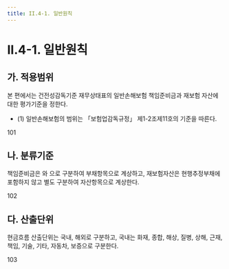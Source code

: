 ```yaml
---
title: II.4-1. 일반원칙
---
```

# II.4-1. 일반원칙

## 가. 적용범위
본 편에서는 건전성감독기준 재무상태표의 일반손해보험 책임준비금과 재보험 자산에 대한 평가기준을 정한다.
- (1) 일반손해보험의 범위는 「보험업감독규정」 제1-2조제11호의 기준을 따른다.

<Cl>101</Cl>

## 나. 분류기준
책임준비금은 <OverlayDemo id="현행추정부채" />와 <OverlayDemo id="위험마진" />으로 구분하여 부채항목으로 계상하고, 재보험자산은 현행추정부채에 포함하지 않고 별도 구분하여 자산항목으로 계상한다.

<Cl>102</Cl>

## 다. 산출단위
현금흐름 산출단위는 국내, 해외로 구분하고, 국내는 화재, 종합, 해상, 질병, 상해, 근재, 책임, 기술, 기타, 자동차, 보증으로 구분한다.

<Cl>103</Cl>
